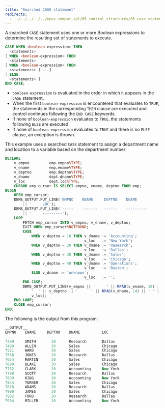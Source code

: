 ```yaml
---
title: "Searched CASE statement"
redirects:
  - ../../../../../epas_compat_spl/05_control_structures/05_case_statement/02_searched_case_statement #generated for docs/epas/reorg-role-use-case-mode
---
```


<div id="searched_case_statement" class="registered_link"></div>

A searched `CASE` statement uses one or more Boolean expressions to determine the resulting set of statements to execute.

```sql
CASE WHEN <boolean-expression> THEN
  <statements>
[ WHEN <boolean-expression> THEN
  <statements>
[ WHEN <boolean-expression> THEN
  <statements> ] ...]
[ ELSE
  <statements> ]
END CASE;
```

-  `boolean-expression` is evaluated in the order in which it appears in the `CASE` statement. 
-  When the first `boolean-expression` is encountered that evaluates to `TRUE`, the statements in the corresponding `THEN` clause are executed and control continues following the `END CASE` keywords. 
-  If none of `boolean-expression` evaluates to `TRUE`, the statements following `ELSE` are executed. 
-  If none of `boolean-expression` evaluates to `TRUE` and there is no `ELSE` clause, an exception is thrown.

This example uses a searched `CASE` statement to assign a department name and location to a variable based on the department number:

```sql
DECLARE
    v_empno         emp.empno%TYPE;
    v_ename         emp.ename%TYPE;
    v_deptno        emp.deptno%TYPE;
    v_dname         dept.dname%TYPE;
    v_loc           dept.loc%TYPE;
    CURSOR emp_cursor IS SELECT empno, ename, deptno FROM emp;
BEGIN
    OPEN emp_cursor;
    DBMS_OUTPUT.PUT_LINE('EMPNO    ENAME     DEPTNO    DNAME     '
        || '     LOC');
    DBMS_OUTPUT.PUT_LINE('-----    -------   ------    ----------'
        || '     ---------');
    LOOP
        FETCH emp_cursor INTO v_empno, v_ename, v_deptno;
        EXIT WHEN emp_cursor%NOTFOUND;
        CASE
            WHEN v_deptno = 10 THEN v_dname := 'Accounting';
                                    v_loc   := 'New York';
            WHEN v_deptno = 20 THEN v_dname := 'Research';
                                    v_loc   := 'Dallas';
            WHEN v_deptno = 30 THEN v_dname := 'Sales';
                                    v_loc   := 'Chicago';
            WHEN v_deptno = 40 THEN v_dname := 'Operations';
                                    v_loc   := 'Boston';
            ELSE v_dname := 'unknown';
                                    v_loc   := '';
        END CASE;
        DBMS_OUTPUT.PUT_LINE(v_empno || '     ' || RPAD(v_ename, 10) ||
            '  ' || v_deptno || '      ' || RPAD(v_dname, 14) || ' ' ||
            v_loc);
    END LOOP;
    CLOSE emp_cursor;
END;
```

The following is the output from this program:

```sql
__OUTPUT__
EMPNO    ENAME     DEPTNO    DNAME          LOC
-----    -------   ------    ----------     ---------
7369     SMITH       20      Research       Dallas
7499     ALLEN       30      Sales          Chicago
7521     WARD        30      Sales          Chicago
7566     JONES       20      Research       Dallas
7654     MARTIN      30      Sales          Chicago
7698     BLAKE       30      Sales          Chicago
7782     CLARK       10      Accounting     New York
7788     SCOTT       20      Research       Dallas
7839     KING        10      Accounting     New York
7844     TURNER      30      Sales          Chicago
7876     ADAMS       20      Research       Dallas
7900     JAMES       30      Sales          Chicago
7902     FORD        20      Research       Dallas
7934     MILLER      10      Accounting     New York
```
